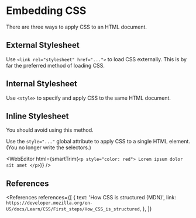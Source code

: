 
<MetadataConfigurer title="Template" dateCreated="2021-02-08" />

# Embedding CSS

There are three ways to apply CSS to an HTML document.

## External Stylesheet

Use `<link rel="stylesheet" href="...">` to load CSS externally. This is by far the preferred method of loading CSS.

## Internal Stylesheet

Use `<style>` to specify and apply CSS to the same HTML document.

## Inline Stylesheet

<NoteBox type="warning">You should avoid using this method.</NoteBox>

Use the `style="..."` global attribute to apply CSS to a single HTML element. (You no longer write the selectors.)

<WebEditor
  html={smartTrim(`
    <p style="color: red">
      Lorem ipsum dolor sit amet
    </p>
  `)}
/>

## References

<References
  references={[
    {
      text: 'How CSS is structured (MDN)',
      link: `https://developer.mozilla.org/en-US/docs/Learn/CSS/First_steps/How_CSS_is_structured`,
    },
  ]}
></References>
